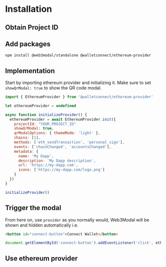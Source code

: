 
# Installation

<AboutEthereumProviderPartial />

## Obtain Project ID

<ObtainProjectIdPartial />

## Add packages

```bash npm2yarn
npm install @web3modal/standalone @walletconnect/ethereum-provider
```

## Implementation

Start by importing ethereum provider and initializing it. Make sure to set `showQrModal: true` to show the QR code modal.

```js
import { EthereumProvider } from '@walletconnect/ethereum-provider'

let ethereumProvider = undefined

async function initializeProvider() {
  ethereumProvider = await EthereumProvider.init({
    projectId: "YOUR_PROJECT_ID"
    showQrModal: true,
    qrModalOptions: { themeMode: 'light' },
    chains: [1],
    methods: ['eth_sendTransaction', 'personal_sign'],
    events: ['chainChanged', 'accountsChanged'],
    metadata: {
      name: 'My Dapp',
      description: 'My Dapp description',
      url: 'https://my-dapp.com',
      icons: ['https://my-dapp.com/logo.png']
    }
  })
}

initializeProvider()
```

## Trigger the modal

From here on, use `provider` as you normally would, Web3Modal will be shown and hidden automatically i.e.

```html
<button id="connect-button">Connect Wallet</button>
```

```js
document.getElementById('connect-button').addEventListener('click', ethereumProvider?.connect)
```

## Use ethereum provider

<DocsEthereumProviderPartial />
